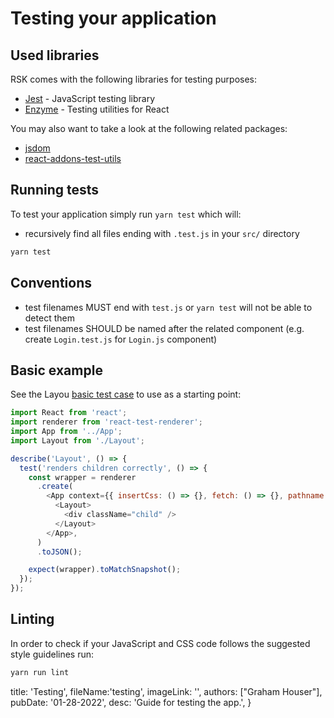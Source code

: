 # Testing your application

## Used libraries

RSK comes with the following libraries for testing purposes:

- [Jest](https://facebook.github.io/jest/) - JavaScript testing library
- [Enzyme](https://github.com/airbnb/enzyme) - Testing utilities for React

You may also want to take a look at the following related packages:

- [jsdom](https://github.com/tmpvar/jsdom)
- [react-addons-test-utils](https://www.npmjs.com/package/react-addons-test-utils)

## Running tests

To test your application simply run `yarn test` which will:

- recursively find all files ending with `.test.js` in your `src/` directory

```bash
yarn test
```

## Conventions

- test filenames MUST end with `test.js` or `yarn test` will not be able to
  detect them
- test filenames SHOULD be named after the related component (e.g. create
  `Login.test.js` for `Login.js` component)

## Basic example
See the Layou
[basic test case](https://github.com/kriasoft/react-starter-kit/blob/master/src/components/Layout/Layout.test.js)
to use as a starting point:

```js
import React from 'react';
import renderer from 'react-test-renderer';
import App from '../App';
import Layout from './Layout';

describe('Layout', () => {
  test('renders children correctly', () => {
    const wrapper = renderer
      .create(
        <App context={{ insertCss: () => {}, fetch: () => {}, pathname: '' }}>
          <Layout>
            <div className="child" />
          </Layout>
        </App>,
      )
      .toJSON();

    expect(wrapper).toMatchSnapshot();
  });
});
```

## Linting

In order to check if your JavaScript and CSS code follows the suggested style
guidelines run:

```bash
yarn run lint
```
  title: 'Testing',
  fileName:'testing',
  imageLink: '',
  authors: ["Graham Houser"],
  pubDate: '01-28-2022',
  desc: 'Guide for testing the app.',
}

